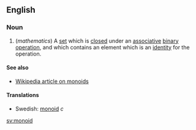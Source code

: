 ==English==

===Noun===

# (''mathematics'') A [[set]] which is [[closed]] under an [[associative]] [[binary operation]], and which contains an element which is an [[identity]] for the operation.

====See also====
*[[w:monoid|Wikipedia article on monoids]]

====Translations====
*Swedish: [[monoid]] ''c''

[[sv:monoid]]